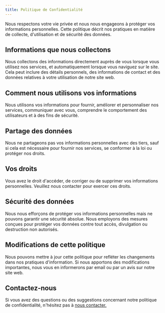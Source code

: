 ```yaml
---
title: Politique de Confidentialité
---
```


Nous respectons votre vie privée et nous nous engageons à protéger vos
informations personnelles. Cette politique décrit nos pratiques en matière de
collecte, d'utilisation et de sécurité des données.

## Informations que nous collectons

Nous collectons des informations directement auprès de vous lorsque vous
utilisez nos services, et automatiquement lorsque vous naviguez sur le site.
Cela peut inclure des détails personnels, des informations de contact et des
données relatives à votre utilisation de notre site web.

## Comment nous utilisons vos informations

Nous utilisons vos informations pour fournir, améliorer et personnaliser nos
services, communiquer avec vous, comprendre le comportement des utilisateurs et
à des fins de sécurité.

## Partage des données

Nous ne partageons pas vos informations personnelles avec des tiers, sauf si
cela est nécessaire pour fournir nos services, se conformer à la loi ou protéger
nos droits.

## Vos droits

Vous avez le droit d'accéder, de corriger ou de supprimer vos informations
personnelles. Veuillez nous contacter pour exercer ces droits.

## Sécurité des données

Nous nous efforçons de protéger vos informations personnelles mais ne pouvons
garantir une sécurité absolue. Nous employons des mesures conçues pour protéger
vos données contre tout accès, divulgation ou destruction non autorisés.

## Modifications de cette politique

Nous pouvons mettre à jour cette politique pour refléter les changements dans
nos pratiques d'information. Si nous apportons des modifications importantes,
nous vous en informerons par email ou par un avis sur notre site web.

## Contactez-nous

Si vous avez des questions ou des suggestions concernant notre politique de
confidentialité, n'hésitez pas à [nous contacter.](/contact)
